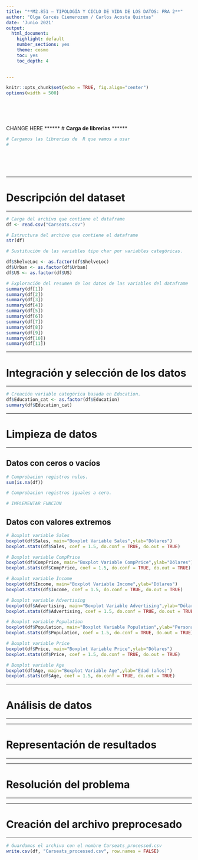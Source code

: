 ```yaml
---
title: "**M2.851 – TIPOLOGÍA Y CICLO DE VIDA DE LOS DATOS: PRA 2**"
author: "Olga Garcés Ciemerozum / Carlos Acosta Quintas"
date: 'Junio 2021'
output:
  html_document:
    highlight: default
    number_sections: yes
    theme: cosmo
    toc: yes
    toc_depth: 4

     
---
```


<style>
body {
text-align: justify}
</style>



```r
knitr::opts_chunk$set(echo = TRUE, fig.align="center")
options(width = 500)

```

<br><br><br>

CHANGE HERE
******
# **Carga de librerias**
******

```r
# Cargamos las librerias de  R que vamos a usar
# 
```

<br><br><br>


******
# **Descripción del dataset**
******

```r
# Carga del archivo que contiene el dataframe
df <- read.csv("Carseats.csv")
```

```r
# Estructura del archivo que contiene el dataframe
str(df)
```


```r
# Sustitución de las variables tipo char por variables categóricas.

df$ShelveLoc <- as.factor(df$ShelveLoc)
df$Urban <- as.factor(df$Urban)
df$US <- as.factor(df$US)

```






```r

# Exploración del resumen de los datos de las variables del dataframe 
summary(df[1])
summary(df[2])
summary(df[3])
summary(df[4])
summary(df[5])
summary(df[6])
summary(df[7])
summary(df[8])
summary(df[9])
summary(df[10])
summary(df[11])
```


******
# **Integración y selección de los datos**
******


```r
# Creación variable categórica basada en Education.
df$Education_cat <- as.factor(df$Education)
summary(df$Education_cat)
```



******
# **Limpieza de datos**
******

## **Datos con ceros o vacíos**

```r
# Comprobacion registros nulos.
sum(is.na(df))
```


```r
# Comprobacion registros iguales a cero.

# IMPLEMENTAR FUNCION
```

## **Datos con valores extremos**



```r
# Boxplot variable Sales
boxplot(df$Sales, main="Boxplot Variable Sales",ylab="Dólares")
boxplot.stats(df$Sales, coef = 1.5, do.conf = TRUE, do.out = TRUE)
```


```r
# Boxplot variable CompPrice
boxplot(df$CompPrice, main="Boxplot Variable CompPrice",ylab="Dólares")
boxplot.stats(df$CompPrice, coef = 1.5, do.conf = TRUE, do.out = TRUE)
```


```r
# Boxplot variable Income
boxplot(df$Income, main="Boxplot Variable Income",ylab="Dólares")
boxplot.stats(df$Income, coef = 1.5, do.conf = TRUE, do.out = TRUE)
```

```r
# Boxplot variable Advertising
boxplot(df$Advertising, main="Boxplot Variable Advertising",ylab="Dólares")
boxplot.stats(df$Advertising, coef = 1.5, do.conf = TRUE, do.out = TRUE)
```


```r
# Boxplot variable Population
boxplot(df$Population, main="Boxplot Variable Population",ylab="Personas (miles)")
boxplot.stats(df$Population, coef = 1.5, do.conf = TRUE, do.out = TRUE)
```

```r
# Boxplot variable Price
boxplot(df$Price, main="Boxplot Variable Price",ylab="Dólares")
boxplot.stats(df$Price, coef = 1.5, do.conf = TRUE, do.out = TRUE)
```


```r
# Boxplot variable Age
boxplot(df$Age, main="Boxplot Variable Age",ylab="Edad (años)")
boxplot.stats(df$Age, coef = 1.5, do.conf = TRUE, do.out = TRUE)
```




******
# **Análisis de datos**
******



******
# **Representación de resultados**
******



******
# **Resolución del problema**
******


******
# **Creación del archivo preprocesado**
******

```r
# Guardamos el archivo con el nombre Carseats_processed.csv
write.csv(df, "Carseats_processed.csv", row.names = FALSE)
```


<br>


